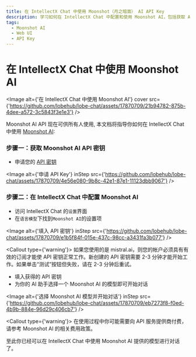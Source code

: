 ```yaml
---
title: 在 IntellectX Chat 中使用 Moonshot（月之暗面） AI API Key
description: 学习如何在 IntellectX Chat 中配置和使用 Moonshot AI，包括获取 API 密钥和选择适合的 AI 模型进行对话。
tags:
  - Moonshot AI
  - Web UI
  - API Key
---
```


# 在 IntellectX Chat 中使用 Moonshot AI

<Image
  alt={'在 IntellectX Chat 中使用 Moonshot AI'}
  cover
  src={'https://github.com/lobehub/lobe-chat/assets/17870709/21b94782-875b-4dee-a572-3c5843f3e1e3'}
/>

Moonshot AI API 现在可供所有人使用, 本文档将指导你如何在 IntellectX Chat 中使用 [Moonshot AI](https://www.moonshot.cn/):

<Steps>

### 步骤一：获取 Moonshot AI API 密钥

- 申请您的 [API 密钥](https://platform.moonshot.cn/console/api-keys)

<Image
  alt={'申请 API Key'}
  inStep
  src={'https://github.com/lobehub/lobe-chat/assets/17870709/4e56e080-9b8c-42e1-87e1-11123dbb9067'}
/>

### 步骤二：在 IntellectX Chat 中配置 Moonshot AI

- 访问 IntellectX Chat 的`设置`界面
- 在`语言模型`下找到`Moonshot AI`的设置项

<Image
  alt={'填入 API 密钥'}
  inStep
  src={'https://github.com/lobehub/lobe-chat/assets/17870709/e1b5f84f-015e-437c-98cc-a3431fa3b077'}
/>

<Callout type={'warning'}>
  如果您使用的是 mistral.ai，则您的帐户必须具有有效的订阅才能使 API 密钥正常工作。新创建的 API
  密钥需要 2-3 分钟才能开始工作。如果单击“测试”按钮但失败，请在 2-3 分钟后重试。
</Callout>

- 填入获得的 API 密钥
- 为你的 AI 助手选择一个 Moonshot AI 的模型即可开始对话

<Image
  alt={'选择 Moonshot AI 模型并开始对话'}
  inStep
  src={'https://github.com/lobehub/lobe-chat/assets/17870709/eb7273f8-f0ed-4b9b-884e-96d29c406cb7'}
/>

<Callout type={'warning'}>
  在使用过程中你可能需要向 API 服务提供商付费，请参考 Moonshot AI 的相关费用政策。
</Callout>

</Steps>

至此你已经可以在 IntellectX Chat 中使用 Moonshot AI 提供的模型进行对话了。
